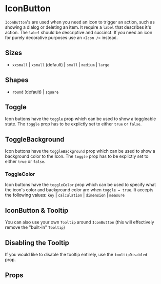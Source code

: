 
<Meta component={IconButton} title="Actions/IconButton" />

# IconButton

`IconButton`'s are used when you need an icon to trigger an action, such as showing a dialog or deleting an item.
It require a `label` that describes it's action. The `label` should be descriptive and succinct.
If you need an icon for purely decorative purposes use an `<Icon />` instead.

<Editor code={storyBasic} />

## Sizes

- `xxsmall` | `xsmall` (default) | `small` | `medium` | `large`

<Editor code={storyXXSmall} />
<Editor code={storyXSmall} />
<Editor code={storySmall} />
<Editor code={storyMedium} />
<Editor code={storyLarge} />

## Shapes

- `round` (default) | `square`

<Editor code={storyRound} />
<Editor code={storySquare} />

## Toggle

Icon buttons have the `toggle` prop which can be used to show a toggleable state. The `toggle` prop has to be explictly set to either `true` or `false`.

<Editor code={storyToggleOn} />
<Editor code={storyToggleOff} />
<Editor code={storyToggleDynamic} />

## ToggleBackground

Icon buttons have the `toggleBackground` prop which can be used to show a background color to the Icon. The `toggle` prop has to be explictly set to either `true` or `false`.

<Editor code={storyToggleBackground} />

### ToggleColor

Icon buttons have the `toggleColor` prop which can be used to specify what the icon's color and background color are when `toggle = true`. It accepts the following values:
`key` | `calculation` | `dimension` | `measure`

<Editor code={storyToggleColor} />

## IconButton & Tooltip

You can also use your own `Tooltip` around `IconButton` (this will effectively remove the "built-in" `Tooltip`)

<Editor code={storyTooltip} />

## Disabling the Tooltip

If you would like to disable the tooltip entirely, use the `tooltipDisabled` prop.

<Editor code={storyTooltipDisabled} />

## Props

<ArgsTable of={IconButton} exclude={excludedProps} />
